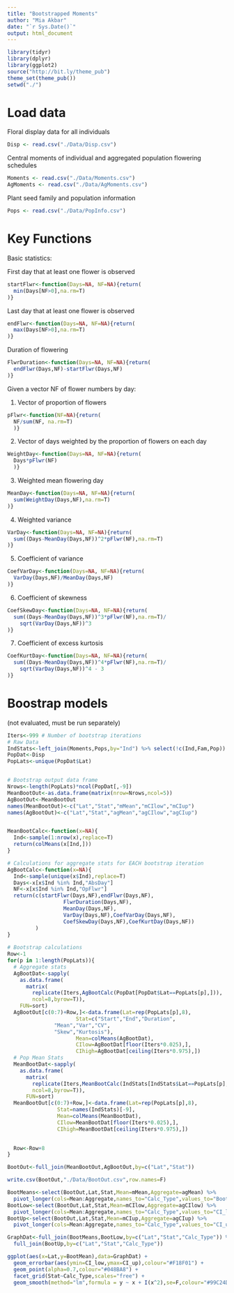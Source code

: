 ```yaml
---
title: "Bootstrapped Moments"
author: "Mia Akbar"
date: "`r Sys.Date()`"
output: html_document
---
```



```r
library(tidyr)
library(dplyr)
library(ggplot2)
source("http://bit.ly/theme_pub")
theme_set(theme_pub()) 
setwd("./")
```

# Load data

Floral display data for all individuals

```r
Disp <- read.csv("./Data/Disp.csv")
```


Central moments of individual and aggregated population flowering schedules 

```r
Moments <- read.csv("./Data/Moments.csv")
AgMoments <- read.csv("./Data/AgMoments.csv")
```

Plant seed family and population information

```r
Pops <- read.csv("./Data/PopInfo.csv")
```

# Key Functions

Basic statistics:

First day that at least one flower is observed

```r
startFlwr<-function(Days=NA, NF=NA){return(
  min(Days[NF>0],na.rm=T)
)}
```

Last day that at least one flower is observed

```r
endFlwr<-function(Days=NA, NF=NA){return(
  max(Days[NF>0],na.rm=T)
)}
```

Duration of flowering

```r
FlwrDuration<-function(Days=NA, NF=NA){return(
  endFlwr(Days,NF)-startFlwr(Days,NF)
)}
```


Given a vector NF of flower numbers by day:

1. Vector of proportion of flowers

```r
pFlwr<-function(NF=NA){return(
  NF/sum(NF, na.rm=T)
  )}
```

2. Vector of days weighted by the proportion of flowers on each day

```r
WeightDay<-function(Days=NA, NF=NA){return(
  Days*pFlwr(NF)
  )}
```

3. Weighted mean flowering day

```r
MeanDay<-function(Days=NA, NF=NA){return(
  sum(WeightDay(Days,NF),na.rm=T)
)}
```

4. Weighted variance

```r
VarDay<-function(Days=NA, NF=NA){return(
  sum((Days-MeanDay(Days,NF))^2*pFlwr(NF),na.rm=T)
)}
```

5. Coefficient of variance

```r
CoefVarDay<-function(Days=NA, NF=NA){return(
  VarDay(Days,NF)/MeanDay(Days,NF)
)}
```

6. Coefficient of skewness

```r
CoefSkewDay<-function(Days=NA, NF=NA){return(
  sum((Days-MeanDay(Days,NF))^3*pFlwr(NF),na.rm=T)/
    sqrt(VarDay(Days,NF))^3
)}
```

7. Coefficient of excess kurtosis

```r
CoefKurtDay<-function(Days=NA, NF=NA){return(
  sum((Days-MeanDay(Days,NF))^4*pFlwr(NF),na.rm=T)/
    sqrt(VarDay(Days,NF))^4 - 3
)}
```

# Boostrap models

(not evaluated, must be run separately)

```r
Iters<-999 # Number of bootstrap iterations
# Raw Data
IndStats<-left_join(Moments,Pops,by="Ind") %>% select(!c(Ind,Fam,Pop))
PopDat<-Disp
PopLats<-unique(PopDat$Lat)


# Bootstrap output data frame
Nrows<-length(PopLats)*ncol(PopDat[,-9])
MeanBootOut<-as.data.frame(matrix(nrow=Nrows,ncol=5))
AgBootOut<-MeanBootOut
names(MeanBootOut)<-c("Lat","Stat","mMean","mCIlow","mCIup")
names(AgBootOut)<-c("Lat","Stat","agMean","agCIlow","agCIup")


MeanBootCalc<-function(x=NA){
  Ind<-sample(1:nrow(x),replace=T)
  return(colMeans(x[Ind,]))
}

# Calculations for aggregate stats for EACH bootstrap iteration
AgBootCalc<-function(x=NA){
  Ind<-sample(unique(x$Ind),replace=T)
  Days<-x[x$Ind %in% Ind,"AbsDay"]
  NF<-x[x$Ind %in% Ind,"OpFlwr"]
  return(c(startFlwr(Days,NF),endFlwr(Days,NF),
                  FlwrDuration(Days,NF),
                  MeanDay(Days,NF),
                  VarDay(Days,NF),CoefVarDay(Days,NF),
                  CoefSkewDay(Days,NF),CoefKurtDay(Days,NF))
         )
}
                 
# Bootstrap calculations
Row<-1
for(p in 1:length(PopLats)){
  # Aggregate stats
  AgBootDat<-sapply(
    as.data.frame(
      matrix(
        replicate(Iters,AgBootCalc(PopDat[PopDat$Lat==PopLats[p],])),
        ncol=8,byrow=T)),
    FUN=sort)
  AgBootOut[c(0:7)+Row,]<-data.frame(Lat=rep(PopLats[p],8),
                      Stat=c("Start","End","Duration",
               "Mean","Var","CV",
               "Skew","Kurtosis"),
                      Mean=colMeans(AgBootDat),
                      CIlow=AgBootDat[floor(Iters*0.025),],
                      CIhigh=AgBootDat[ceiling(Iters*0.975),])
  # Pop Mean Stats
  MeanBootDat<-sapply(
    as.data.frame(
      matrix(
        replicate(Iters,MeanBootCalc(IndStats[IndStats$Lat==PopLats[p],-9])),
        ncol=8,byrow=T)),
      FUN=sort)
  MeanBootOut[c(0:7)+Row,]<-data.frame(Lat=rep(PopLats[p],8),
                Stat=names(IndStats)[-9],
                Mean=colMeans(MeanBootDat),
                CIlow=MeanBootDat[floor(Iters*0.025),],
                CIhigh=MeanBootDat[ceiling(Iters*0.975),])
    

  Row<-Row+8
}

BootOut<-full_join(MeanBootOut,AgBootOut,by=c("Lat","Stat"))

write.csv(BootOut,"./Data/BootOut.csv",row.names=F)
```


```r

BootMeans<-select(BootOut,Lat,Stat,Mean=mMean,Aggregate=agMean) %>%
  pivot_longer(cols=Mean:Aggregate,names_to="Calc_Type",values_to="BootMean")
BootLow<-select(BootOut,Lat,Stat,Mean=mCIlow,Aggregate=agCIlow) %>%
  pivot_longer(cols=Mean:Aggregate,names_to="Calc_Type",values_to="CI_low")
BootUp<-select(BootOut,Lat,Stat,Mean=mCIup,Aggregate=agCIup) %>%
  pivot_longer(cols=Mean:Aggregate,names_to="Calc_Type",values_to="CI_up")

GraphDat<-full_join(BootMeans,BootLow,by=c("Lat","Stat","Calc_Type")) %>%
  full_join(BootUp,by=c("Lat","Stat","Calc_Type"))
```

```r
ggplot(aes(x=Lat,y=BootMean),data=GraphDat) +
  geom_errorbar(aes(ymin=CI_low,ymax=CI_up),colour="#F18F01") + 
  geom_point(alpha=0.7,colour="#048BA8") + 
  facet_grid(Stat~Calc_Type,scales="free") + 
  geom_smooth(method="lm",formula = y ~ x + I(x^2),se=F,colour="#99C24D")
```



